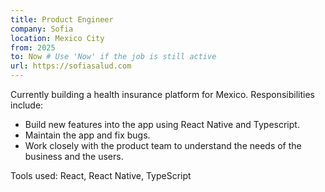 ```yaml
---
title: Product Engineer
company: Sofia
location: Mexico City
from: 2025
to: Now # Use 'Now' if the job is still active
url: https://sofiasalud.com
---
```


Currently building a health insurance platform for Mexico. Responsibilities include:

- Build new features into the app using React Native and Typescript.
- Maintain the app and fix bugs.
- Work closely with the product team to understand the needs of the business and the users.

Tools used: React, React Native, TypeScript